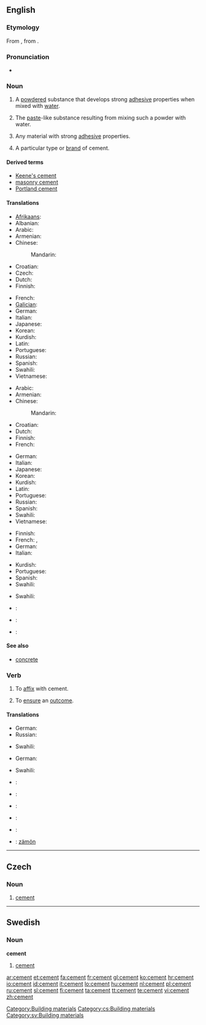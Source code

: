 ==English==

===Etymology===
From {{etyl|la}} {{term|caementum||quarry stone; stone chips for making mortar|lang=la}}, from {{term|caedo||I cut, hew}}.

===Pronunciation===
* {{audio|en-us-cement.ogg|Audio (US)}}

===Noun===
{{wikipedia}}
{{en-noun}}

# {{uncountable}} A [[powdered]] substance that develops strong [[adhesive]] properties when mixed with [[water]].
# {{uncountable}} The [[paste]]-like substance resulting from mixing such a powder with water.
# {{uncountable}} Any material with strong [[adhesive]] properties.
# {{countable}} A particular type or [[brand]] of cement.

====Derived terms====
* [[Keene's cement]]
* [[masonry cement]]
* [[Portland cement]]

====Translations====
{{trans-top|a powdered substance}}
* [[Afrikaans]]: {{t|af|sement}}
* Albanian: {{t|sq|çimento}}
* Arabic: {{t|ar|أسمنت|m|tr='ásmant|sc=Arab}}
* Armenian: {{t-|hy|ցեմենտ|tr=c’ement|sc=Armn|xs=Armenian}}
* Chinese:
*: Mandarin: {{t|cmn|水泥|tr=shuǐní|sc=Hani|xs=Mandarin}}
* Croatian: {{t+|hr|cement|m}}
* Czech: {{t-|cs|cement|m}}
* Dutch: {{t+|nl|cement|n}}
* Finnish: {{t-|fi|sementti}}
{{trans-mid}}
* French: {{t|fr|ciment}}
* [[Galician]]: {{t|gl|cemento}}
* German: {{t-|de|Zement|m}}
* Italian: {{t+|it|cemento|m}}
* Japanese: {{t-|ja|セメント|tr=semento|sc=Jpan}}
* Korean: {{t|ko|시멘트|tr=simaeteu|sc=Kore}}
* Kurdish: {{t|ku|چه‌مه‌نتۆ|sc=ku-Arab}}
* Latin: {{t|la|caementum }}
* Portuguese: {{t+|pt|cimento|m}}
* Russian: {{t+|ru|цемент|m|tr=cem'ént|sc=Cyrl}}
* Spanish: {{t+|es|cemento|m}}
* Swahili: {{t+|sw|simiti|xs=Swahili}}
* Vietnamese: {{t|vi|xi măng}}
{{trans-bottom}}

{{trans-top|the paste-like substance}}
* Arabic: {{t|ar|أسمنت|m|tr='ásmant|sc=Arab}}
* Armenian: {{t-|hy|ցեմենտ|tr=c’ement|sc=Armn|xs=Armenian}}
* Chinese:
*: Mandarin: {{t|cmn|水泥|tr=shuǐní|sc=Hani|xs=Mandarin}}
* Croatian: {{t+|hr|cement|m}}
* Dutch: {{t+|nl|cement|n}}
* Finnish: {{t-|fi|sementti}}
* French: {{t+|fr|ciment|m}}
{{trans-mid}}
* German: {{t-|de|Zement|m}}
* Italian: {{t+|it|adesivo}}
* Japanese: {{t-|ja|セメント|tr=semento|sc=Jpan}}
* Korean: {{t|ko|시멘트|tr=simaeteu|sc=Kore}}
* Kurdish: {{t|ku|چه‌مه‌نتۆ|sc=ku-Arab}}
* Latin: {{t|la|caementum }}
* Portuguese: {{t+|pt|cimento|m}}
* Russian: {{t+|ru|цемент|m|tr=cem'ént|sc=Cyrl}}
* Spanish: {{t+|es|pegamento}}
* Swahili: {{t+|sw|simiti|xs=Swahili}}
* Vietnamese: {{t|vi|xi măng}}
{{trans-bottom}}

{{trans-top|any material with strong adhesive properties}}
* Finnish: {{t+|fi|liima}}
* French: {{t+|fr|colle|f}}, {{t+|fr|adhésif|m}}
* German: {{t-|de|Zement|m}}
* Italian: {{t+|it|adesivo}}
{{trans-mid}}
* Kurdish: {{t|ku|چه‌مه‌نتۆ|sc=ku-Arab}}
* Portuguese: {{t+|pt|cimento|m}}
* Spanish: {{t+|es|pegamento}}
* Swahili: {{t+|sw|simiti|xs=Swahili}}
{{trans-bottom}}

{{trans-top|a particular type or brand of cement}}
* Swahili: {{t+|sw|simiti|xs=Swahili}}
{{trans-mid}}
{{trans-bottom}}

{{checktrans-top}}
* {{ttbc|Interlingua}}: {{t-|ia|cemento|xs=Interlingua}}
* {{ttbc|Ido}}: {{t+|io|cemento|xs=Ido}}
* {{ttbc|Volapük}}: {{t|vo|zäm|xs=Volapük}}
{{trans-bottom}}

====See also====
* [[concrete]]

===Verb===
{{en-verb}}

# To [[affix]] with cement.
# {{figuratively}} To [[ensure]] an [[outcome]].

====Translations====
{{trans-top|to affix with cement}}
* German: {{t+|de|zementieren}}
* Russian: {{t|ru|цементировать|tr=cem'entírovat'|sc=Cyrl}} {{impf}}
{{trans-mid}}
* Swahili: {{t+|sw|simiti|xs=Swahili}}
{{trans-bottom}}

{{trans-top|to ensure an outcome}}
* German: {{t+|de|zementieren}}
{{trans-mid}}
* Swahili: {{t+|sw|simiti|xs=Swahili}}
{{trans-bottom}}

{{checktrans-top}}
* {{ttbc|French}}: {{t|fr|cimenter}}
* {{ttbc|Interlingua}}: {{t-|ia|cementar|xs=Interlingua}}
* {{ttbc|Italian}}: {{t-|it|cementare}}
{{checktrans-mid}}
* {{ttbc|Portuguese}}: {{t|pt|cimentar}}
* {{ttbc|Spanish}}: {{t-|es|cementar}}
* {{ttbc|Volapük}}: [[zämön]]
{{checktrans-bottom}}

[[Category:Building materials]]

----

==Czech==

===Noun===
{{cs-noun|g=m}}

# [[#English|cement]]

[[Category:cs:Building materials]]

----

==Swedish==

===Noun===
{{sv-noun-unc-irreg-c|2=cementen}}
'''cement''' {{c}}

# [[#English|cement]]

[[Category:sv:Building materials]]

[[ar:cement]]
[[et:cement]]
[[fa:cement]]
[[fr:cement]]
[[gl:cement]]
[[ko:cement]]
[[hr:cement]]
[[io:cement]]
[[id:cement]]
[[it:cement]]
[[lo:cement]]
[[hu:cement]]
[[nl:cement]]
[[pl:cement]]
[[ru:cement]]
[[sl:cement]]
[[fi:cement]]
[[ta:cement]]
[[tt:cement]]
[[te:cement]]
[[vi:cement]]
[[zh:cement]]